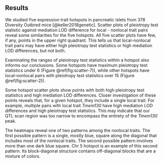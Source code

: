 ## Results

We studied five expression trait hotspots in pancreatic islets from 378 Diversity Outbred mice [@keller2018genetic]. Scatter plots of 
pleiotropy test statistic against mediation LOD difference for local - nonlocal trait pairs reveal 
some similarities for the five hotspots. All five scatter plots have few, if any, points in the upper 
right quadrant. This tells us that local-nonlocal trait pairs may have either high pleiotropy test 
statistics or high mediation LOD differences, but not both.

Examinating the ranges of pleiotropy test statistics within a hotspot also informs our conclusions. 
Some hotspots have maximum pleiotropy test statistics under 6 (Figure \@ref(fig:scatter-7)), while 
other hotspots have local-nonlocal pairs with pleiotropy test statistics over 15 (Figure 
\@ref(fig:scatter-2)). 

Some hotspot scatter plots show points with both high pleiotropy test statistics and high mediation 
LOD differences. Closer investigation of these points reveals that, for a given hotspot, they 
include a single local trait. For example, multiple pairs with local trait *Tmem130* have high 
mediation LOD differences and high pleiotropy test statistics. This may indicate that our QTL scan 
region was too narrow to encompass the entirety of the *Tmem130* peak. 

The heatmaps reveal one of two patterns among the nonlocal traits. The first possible pattern is a 
single, mostly blue, square along the diagonal that includes most of the nonlocal traits. The second 
possible pattern involves more than one dark blue square. Chr 5 hotspot is an example of this second 
pattern. Its block-diagonal structure contains off-diagonal blocks that are a mixture of colors. 

